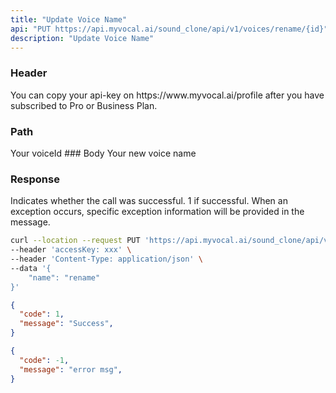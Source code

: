 ```yaml
---
title: "Update Voice Name"
api: "PUT https://api.myvocal.ai/sound_clone/api/v1/voices/rename/{id}"
description: "Update Voice Name"
---
```



### Header
<ParamField header="accessKey"   type="string" required>
  You can copy your api-key on https://www.myvocal.ai/profile after you have subscribed to Pro or Business Plan.
</ParamField>

### Path
<ParamField path="id" type="Long" required>
  Your voiceId
</ParamField>
### Body
<ParamField body="name" type="string" required>
  Your new voice name
</ParamField>

### Response

<ResponseField name="code" type="number">
  Indicates whether the call was successful. 1 if successful.
</ResponseField>

<ResponseField name="message" type="string">
  When an exception occurs, specific exception information will be provided in the message.
</ResponseField>


<RequestExample>

```bash Example Request
curl --location --request PUT 'https://api.myvocal.ai/sound_clone/api/v1/voices/rename/7812' \
--header 'accessKey: xxx' \
--header 'Content-Type: application/json' \
--data '{
	"name": "rename"
}'
```
</RequestExample>

<ResponseExample>

```json  200（success）
{
  "code": 1,
  "message": "Success",
}
```
```json  200（fail）
{
  "code": -1,
  "message": "error msg",
}
```

</ResponseExample>
